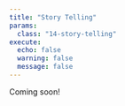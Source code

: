 ```yaml
---
title: "Story Telling"
params:
  class: "14-story-telling"
execute:
  echo: false
  warning: false
  message: false
---
```


Coming soon!